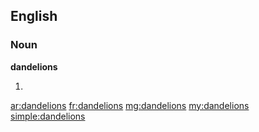 ==English==

===Noun===
'''dandelions'''

# {{plural of|[[dandelion]]}}

[[ar:dandelions]]
[[fr:dandelions]]
[[mg:dandelions]]
[[my:dandelions]]
[[simple:dandelions]]